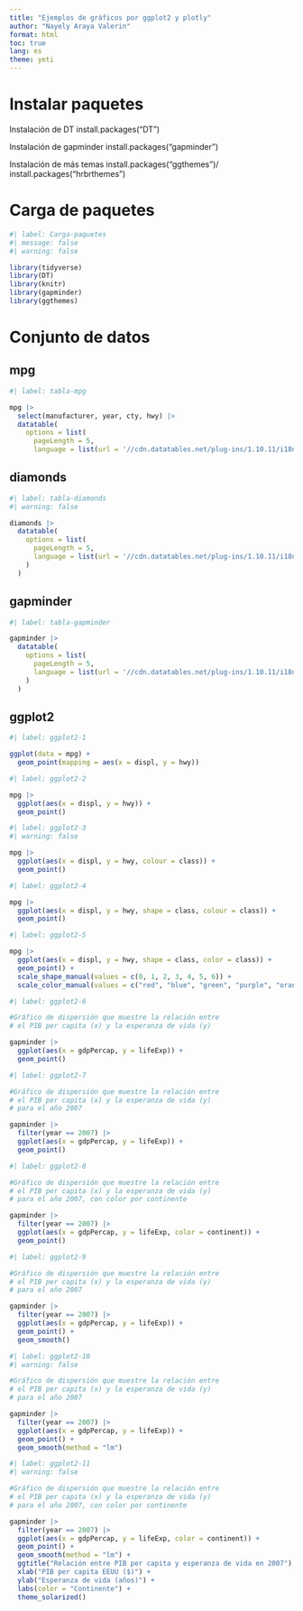 ---
title: "Ejemplos de gráficos por ggplot2 y plotly"
author: "Nayely Araya Valerin"
format: html
toc: true
lang: es
theme: yeti
---

# Instalar paquetes

Instalación de DT
install.packages("DT")

Instalación de gapminder
install.packages("gapminder")

Instalación de más temas
install.packages("ggthemes")/
install.packages("hrbrthemes")

# Carga de paquetes

```{r}
#| label: Carga-paquetes
#| message: false
#| warning: false

library(tidyverse)
library(DT)
library(knitr)
library(gapminder)
library(ggthemes)
```

# Conjunto de datos

## mpg

```{r}
#| label: tabla-mpg

mpg |>
  select(manufacturer, year, cty, hwy) |>
  datatable(
    options = list(
      pageLength = 5,
      language = list(url = '//cdn.datatables.net/plug-ins/1.10.11/i18n/Spanish.json')))
```

## diamonds

```{r}
#| label: tabla-diamonds
#| warning: false

diamonds |>
  datatable(
    options = list(
      pageLength = 5,
      language = list(url = '//cdn.datatables.net/plug-ins/1.10.11/i18n/Spanish.json')
    )
  )
```

## gapminder

```{r}
#| label: tabla-gapminder

gapminder |>
  datatable(
    options = list(
      pageLength = 5,
      language = list(url = '//cdn.datatables.net/plug-ins/1.10.11/i18n/Spanish.json')
    )
  )
```

## ggplot2

```{r}
#| label: ggplot2-1

ggplot(data = mpg) + 
  geom_point(mapping = aes(x = displ, y = hwy))
```

```{r}
#| label: ggplot2-2

mpg |>
  ggplot(aes(x = displ, y = hwy)) +
  geom_point()
```

```{r}
#| label: ggplot2-3
#| warning: false

mpg |>
  ggplot(aes(x = displ, y = hwy, colour = class)) +
  geom_point()
```

```{r}
#| label: ggplot2-4

mpg |>
  ggplot(aes(x = displ, y = hwy, shape = class, colour = class)) +
  geom_point()
```
 
```{r}
#| label: ggplot2-5

mpg |>
  ggplot(aes(x = displ, y = hwy, shape = class, color = class)) +
  geom_point() +
  scale_shape_manual(values = c(0, 1, 2, 3, 4, 5, 6)) +
  scale_color_manual(values = c("red", "blue", "green", "purple", "orange", "brown", "pink"))
```
 
```{r}
#| label: ggplot2-6

#Gráfico de dispersión que muestre la relación entre
# el PIB per capita (x) y la esperanza de vida (y)

gapminder |>
  ggplot(aes(x = gdpPercap, y = lifeExp)) +
  geom_point()
```
 
```{r}
#| label: ggplot2-7

#Gráfico de dispersión que muestre la relación entre
# el PIB per capita (x) y la esperanza de vida (y)
# para el año 2007

gapminder |>
  filter(year == 2007) |>
  ggplot(aes(x = gdpPercap, y = lifeExp)) +
  geom_point()
```
 
```{r}
#| label: ggplot2-8

#Gráfico de dispersión que muestre la relación entre
# el PIB per capita (x) y la esperanza de vida (y)
# para el año 2007, con color por continente

gapminder |>
  filter(year == 2007) |>
  ggplot(aes(x = gdpPercap, y = lifeExp, color = continent)) +
  geom_point()
```
 
```{r}
#| label: ggplot2-9

#Gráfico de dispersión que muestre la relación entre
# el PIB per capita (x) y la esperanza de vida (y)
# para el año 2007

gapminder |>
  filter(year == 2007) |>
  ggplot(aes(x = gdpPercap, y = lifeExp)) +
  geom_point() +
  geom_smooth()
```

```{r}
#| label: ggplot2-10
#| warning: false

#Gráfico de dispersión que muestre la relación entre
# el PIB per capita (x) y la esperanza de vida (y)
# para el año 2007

gapminder |>
  filter(year == 2007) |>
  ggplot(aes(x = gdpPercap, y = lifeExp)) +
  geom_point() +
  geom_smooth(method = "lm")
```

```{r}
#| label: ggplot2-11
#| warning: false

#Gráfico de dispersión que muestre la relación entre
# el PIB per capita (x) y la esperanza de vida (y)
# para el año 2007, con color por continente

gapminder |>
  filter(year == 2007) |>
  ggplot(aes(x = gdpPercap, y = lifeExp, color = continent)) +
  geom_point() +
  geom_smooth(method = "lm") +
  ggtitle("Relación entre PIB per capita y esperanza de vida en 2007") +
  xlab("PIB per capita EEUU ($)") +
  ylab("Esperanza de vida (años)") +
  labs(color = "Continente") +
  theme_solarized()
```




